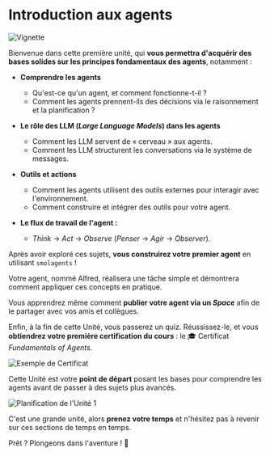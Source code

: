 # Introduction aux agents

<img src="https://huggingface.co/datasets/agents-course/course-images/resolve/main/en/unit1/thumbnail.jpg" alt="Vignette"/>

Bienvenue dans cette première unité, qui **vous permettra d'acquérir des bases solides sur les principes fondamentaux des agents**, notamment :

- **Comprendre les agents**  
  - Qu'est-ce qu'un agent, et comment fonctionne-t-il ?  
  - Comment les agents prennent-ils des décisions via le raisonnement et la planification ?

- **Le rôle des LLM (*Large Language Models*) dans les agents**  
  - Comment les LLM servent de « cerveau » aux agents.  
  - Comment les LLM structurent les conversations via le système de messages.

- **Outils et actions**  
  - Comment les agents utilisent des outils externes pour interagir avec l'environnement.  
  - Comment construire et intégrer des outils pour votre agent.

- **Le flux de travail de l'agent :**  
  - *Think* → *Act* → *Observe* (*Penser* → *Agir* → *Observer*).

Après avoir exploré ces sujets, **vous construirez votre premier agent** en utilisant `smolagents` !

Votre agent, nommé Alfred, réalisera une tâche simple et démontrera comment appliquer ces concepts en pratique.

Vous apprendrez même comment **publier votre agent via un *Space*** afin de le partager avec vos amis et collègues.

Enfin, à la fin de cette Unité, vous passerez un quiz. Réussissez-le, et vous **obtiendrez votre première certification du cours** : le 🎓 Certificat *Fundamentals of Agents*.

<img src="https://huggingface.co/datasets/agents-course/course-images/resolve/main/en/unit1/certificate-example.jpg" alt="Exemple de Certificat"/>

Cette Unité est votre **point de départ** posant les bases pour comprendre les agents avant de passer à des sujets plus avancés.

<img src="https://huggingface.co/datasets/agents-course/course-images/resolve/main/en/unit1/whiteboard-no-check.jpg" alt="Planification de l'Unité 1"/>

C'est une grande unité, alors **prenez votre temps** et n'hésitez pas à revenir sur ces sections de temps en temps.

Prêt ? Plongeons dans l'aventure ! 🚀

